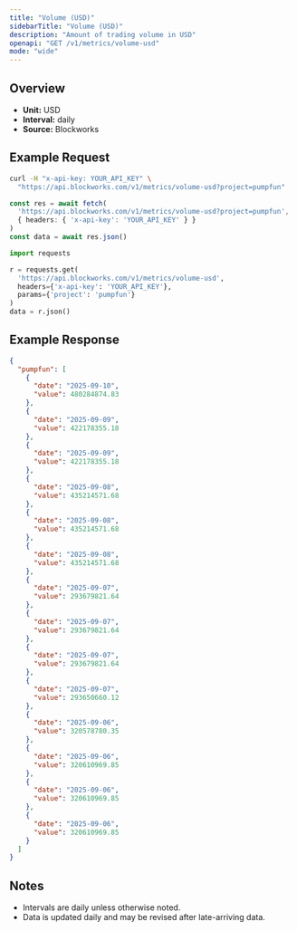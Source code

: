 ```yaml
---
title: "Volume (USD)"
sidebarTitle: "Volume (USD)"
description: "Amount of trading volume in USD"
openapi: "GET /v1/metrics/volume-usd"
mode: "wide"
---
```


## Overview

- **Unit:** USD
- **Interval:** daily
- **Source:** Blockworks

## Example Request

<CodeGroup>

```bash cURL
curl -H "x-api-key: YOUR_API_KEY" \
  "https://api.blockworks.com/v1/metrics/volume-usd?project=pumpfun"
```

```typescript TypeScript
const res = await fetch(
  'https://api.blockworks.com/v1/metrics/volume-usd?project=pumpfun',
  { headers: { 'x-api-key': 'YOUR_API_KEY' } }
)
const data = await res.json()
```

```python Python
import requests

r = requests.get(
  'https://api.blockworks.com/v1/metrics/volume-usd',
  headers={'x-api-key': 'YOUR_API_KEY'},
  params={'project': 'pumpfun'}
)
data = r.json()
```

</CodeGroup>

## Example Response

```json
{
  "pumpfun": [
    {
      "date": "2025-09-10",
      "value": 480284874.83
    },
    {
      "date": "2025-09-09",
      "value": 422178355.18
    },
    {
      "date": "2025-09-09",
      "value": 422178355.18
    },
    {
      "date": "2025-09-08",
      "value": 435214571.68
    },
    {
      "date": "2025-09-08",
      "value": 435214571.68
    },
    {
      "date": "2025-09-08",
      "value": 435214571.68
    },
    {
      "date": "2025-09-07",
      "value": 293679821.64
    },
    {
      "date": "2025-09-07",
      "value": 293679821.64
    },
    {
      "date": "2025-09-07",
      "value": 293679821.64
    },
    {
      "date": "2025-09-07",
      "value": 293650660.12
    },
    {
      "date": "2025-09-06",
      "value": 320578780.35
    },
    {
      "date": "2025-09-06",
      "value": 320610969.85
    },
    {
      "date": "2025-09-06",
      "value": 320610969.85
    },
    {
      "date": "2025-09-06",
      "value": 320610969.85
    }
  ]
}
```

## Notes
- Intervals are daily unless otherwise noted.
- Data is updated daily and may be revised after late-arriving data.